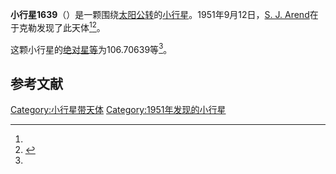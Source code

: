 {{Infobox planet
| bgcolour = #FFFFC0
| name = 1639 Bower
| symbol = 
| image = 
| caption = 
| discovery = yes
| discovery_ref = 
| discoverer = [[S._J._Arend|S. J. Arend]]
| discovery_site = [[于克勒|于克勒]] 
| discovered = 1951年9月12日
| designations = yes
| mp_name = 
| named_after = 
| alt_names = 1951 RB/ 1934 PT / 1936 AC / 1939 XH / 1942 NA / 1951 RV1 / 1951 TE / 1953 DK / 1953 EU1 / 1953 GV / 1957 BJ1 / A906 YD / A924 EN
| mp_category = [[主带小行星|主带小行星]]
| orbit_ref = <ref name="a">[http://ssd.jpl.nasa.gov/sbdb.cgi?sstr=1639 1639 Bower] {{Wayback|url=http://ssd.jpl.nasa.gov/sbdb.cgi?sstr=1639 |date=20210121063106 }}，小行星數據庫瀏覽器（JPL Small-Body Database Browser）－[[美国国家航空航天局|美国国家航空航天局]]喷气推进实验室</ref>
| epoch = 2456400.5 (2013年4月18日更新)
| aphelion = {{convert|2.9581664|AU|km|3|abbr=on|lk=out}}
| perihelion = {{convert|2.1860190|AU|km|3|abbr=on}}
| semimajor = {{convert|2.5720927|AU|km|3|abbr=on}}
| eccentricity = 0.150101
| period = 1506.705467 [[日|日]]<br />4.13[[儒略年|儒略年]]
| avg_speed = 
| inclination = 8.43827
| asc_node = 324.21759
| mean_anomaly = 
| arg_peri = 106.70639
| satellites = 
| physical_characteristics = yes
| dimensions = 
| mass = 
| density = 
| surface_grav = 
| escape_velocity = 
| sidereal_day = 
| axial_tilt = 
| pole_ecliptic_lat = 
| pole_ecliptic_lon = 
| albedo = 
| temperatures= 
| temp_name1 = 
| mean_temp_1 = 
| max_temp_1 = 
| temp_name2 = 
| max_temp_2 = 
| spectral_type = 
| abs_magnitude = 106.70639
}}

'''小行星1639'''（{{lang-en|1639 Bower}}）是一颗围绕[[太阳|太阳]][[公转|公转]]的[[小行星|小行星]]。1951年9月12日，[[S._J._Arend|S. J. Arend]]在于克勒发现了此天体<ref name="a" /><ref>{{cite news|title=小行星列表|url=http://cfa-www.harvard.edu/iau/lists/NumberedMPs.txt|accessdate=2013-07-08|newspaper=哈佛大学|archive-date=2008-05-17|archive-url=https://web.archive.org/web/20080517010638/http://cfa-www.harvard.edu/iau/lists/NumberedMPs.txt|dead-url=no}}</ref>。

这颗小行星的[[绝对星等|绝对星等]]为106.70639等<ref name="a" />。

==参考文献==
{{reflist}}
{{Minor Planet Number|[[小行星1638|小行星1638]]|[[小行星1640|小行星1640]]}}

{{小天体}}

[[Category:小行星带天体|Category:小行星带天体]]
[[Category:1951年发现的小行星|Category:1951年发现的小行星]]

{{asteroid-stub}}